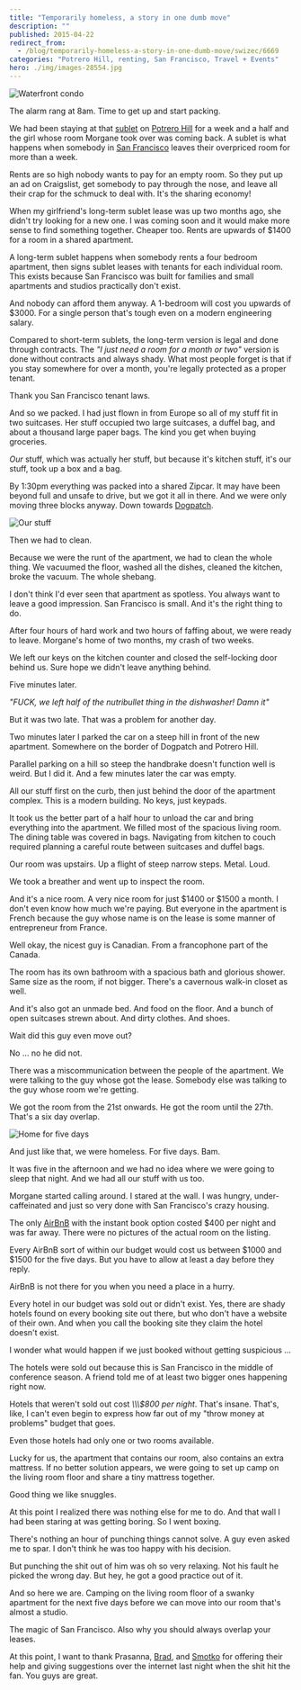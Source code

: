 ```yaml
---
title: "Temporarily homeless, a story in one dumb move"
description: ""
published: 2015-04-22
redirect_from:
  - /blog/temporarily-homeless-a-story-in-one-dumb-move/swizec/6669
categories: "Potrero Hill, renting, San Francisco, Travel + Events"
hero: ./img/images-28554.jpg
---
```


![Waterfront condo](./img/images-28554.jpg)

The alarm rang at 8am. Time to get up and start packing.

We had been staying at that [sublet](http://en.wikipedia.org/wiki/Lease) on [Potrero Hill](<http://maps.google.com/maps?ll=37.75716,-122.39986&spn=0.1,0.1&q=37.75716,-122.39986 (Potrero%20Hill%2C%20San%20Francisco)&t=h>) for a week and a half and the girl whose room Morgane took over was coming back. A sublet is what happens when somebody in [San Francisco](<http://maps.google.com/maps?ll=37.7833333333,-122.416666667&spn=0.1,0.1&q=37.7833333333,-122.416666667 (San%20Francisco)&t=h>) leaves their overpriced room for more than a week.

Rents are so high nobody wants to pay for an empty room. So they put up an ad on Craigslist, get somebody to pay through the nose, and leave all their crap for the schmuck to deal with. It's the sharing economy!

When my girlfriend's long-term sublet lease was up two months ago, she didn't try looking for a new one. I was coming soon and it would make more sense to find something together. Cheaper too. Rents are upwards of $1400 for a room in a shared apartment.

A long-term sublet happens when somebody rents a four bedroom apartment, then signs sublet leases with tenants for each individual room. This exists because San Francisco was built for families and small apartments and studios practically don't exist.

And nobody can afford them anyway. A 1-bedroom will cost you upwards of $3000. For a single person that's tough even on a modern engineering salary.

Compared to short-term sublets, the long-term version is legal and done through contracts. The _"I just need a room for a month or two"_ version is done without contracts and always shady. What most people forget is that if you stay somewhere for over a month, you're legally protected as a proper tenant.

Thank you San Francisco tenant laws.

And so we packed. I had just flown in from Europe so all of my stuff fit in two suitcases. Her stuff occupied two large suitcases, a duffel bag, and about a thousand large paper bags. The kind you get when buying groceries.

_Our_ stuff, which was actually her stuff, but because it's kitchen stuff, it's our stuff, took up a box and a bag.

By 1:30pm everything was packed into a shared Zipcar. It may have been beyond full and unsafe to drive, but we got it all in there. And we were only moving three blocks anyway. Down towards [Dogpatch](http://en.wikipedia.org/wiki/Dogpatch).

![Our stuff](./img/Our-stuff45hc82.png)

Then we had to clean.

Because we were the runt of the apartment, we had to clean the whole thing. We vacuumed the floor, washed all the dishes, cleaned the kitchen, broke the vacuum. The whole shebang.

I don't think I'd ever seen that apartment as spotless. You always want to leave a good impression. San Francisco is small. And it's the right thing to do.

After four hours of hard work and two hours of faffing about, we were ready to leave. Morgane's home of two months, my crash of two weeks.

We left our keys on the kitchen counter and closed the self-locking door behind us. Sure hope we didn't leave anything behind.

Five minutes later.

_"FUCK, we left half of the nutribullet thing in the dishwasher! Damn it"_

But it was two late. That was a problem for another day.

Two minutes later I parked the car on a steep hill in front of the new apartment. Somewhere on the border of Dogpatch and Potrero Hill.

Parallel parking on a hill so steep the handbrake doesn't function well is weird. But I did it. And a few minutes later the car was empty.

All our stuff first on the curb, then just behind the door of the apartment complex. This is a modern building. No keys, just keypads.

It took us the better part of a half hour to unload the car and bring everything into the apartment. We filled most of the spacious living room. The dining table was covered in bags. Navigating from kitchen to couch required planning a careful route between suitcases and duffel bags.

Our room was upstairs. Up a flight of steep narrow steps. Metal. Loud.

We took a breather and went up to inspect the room.

And it's a nice room. A very nice room for just $1400 or $1500 a month. I don't even know how much we're paying. But everyone in the apartment is French because the guy whose name is on the lease is some manner of entrepreneur from France.

Well okay, the nicest guy is Canadian. From a francophone part of the Canada.

The room has its own bathroom with a spacious bath and glorious shower. Same size as the room, if not bigger. There's a cavernous walk-in closet as well.

And it's also got an unmade bed. And food on the floor. And a bunch of open suitcases strewn about. And dirty clothes. And shoes.

Wait did this guy even move out?

No ... no he did not.

There was a miscommunication between the people of the apartment. We were talking to the guy whose got the lease. Somebody else was talking to the guy whose room we're getting.

We got the room from the 21st onwards. He got the room until the 27th. That's a six day overlap.

![Home for five days](./img/images-28556.jpg)

And just like that, we were homeless. For five days. Bam.

It was five in the afternoon and we had no idea where we were going to sleep that night. And we had all our stuff with us too.

Morgane started calling around. I stared at the wall. I was hungry, under-caffeinated and just so very done with San Francisco's crazy housing.

The only [AirBnB](http://www.airbnb.com/) with the instant book option costed $400 per night and was far away. There were no pictures of the actual room on the listing.

Every AirBnB sort of within our budget would cost us between $1000 and $1500 for the five days. But you have to allow at least a day before they reply.

AirBnB is not there for you when you need a place in a hurry.

Every hotel in our budget was sold out or didn't exist. Yes, there are shady hotels found on every booking site out there, but who don't have a website of their own. And when you call the booking site they claim the hotel doesn't exist.

I wonder what would happen if we just booked without getting suspicious ...

The hotels were sold out because this is San Francisco in the middle of conference season. A friend told me of at least two bigger ones happening right now.

Hotels that weren't sold out cost _\\\\\\$800 per night_. That's insane. That's, like, I can't even begin to express how far out of my "throw money at problems" budget that goes.

Even those hotels had only one or two rooms available.

Lucky for us, the apartment that contains our room, also contains an extra mattress. If no better solution appears, we were going to set up camp on the living room floor and share a tiny mattress together.

Good thing we like snuggles.

At this point I realized there was nothing else for me to do. And that wall I had been staring at was getting boring. So I went boxing.

There's nothing an hour of punching things cannot solve. A guy even asked me to spar. I don't think he was too happy with his decision.

But punching the shit out of him was oh so very relaxing. Not his fault he picked the wrong day. But hey, he got a good practice out of it.

And so here we are. Camping on the living room floor of a swanky apartment for the next five days before we can move into our room that's almost a studio.

The magic of San Francisco. Also why you should always overlap your leases.

At this point, I want to thank Prasanna, [Brad](https://twitter.com/air_hadoken), and [Smotko](https://twitter.com/Smotko) for offering their help and giving suggestions over the internet last night when the shit hit the fan. You guys are great.
